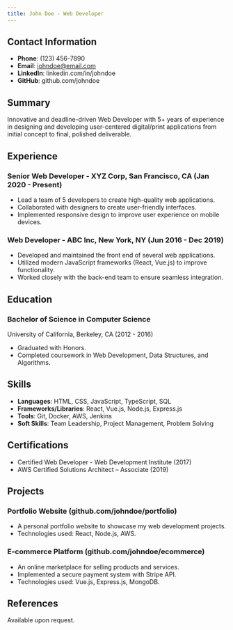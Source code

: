 ```yaml
---
title: John Doe - Web Developer
---
```


## Contact Information

- **Phone**: (123) 456-7890
- **Email**: johndoe@email.com
- **LinkedIn**: linkedin.com/in/johndoe
- **GitHub**: github.com/johndoe

## Summary

Innovative and deadline-driven Web Developer with 5+ years of experience in designing and developing user-centered digital/print applications from initial concept to final, polished deliverable.

## Experience

### Senior Web Developer - XYZ Corp, San Francisco, CA (Jan 2020 - Present)

- Lead a team of 5 developers to create high-quality web applications.
- Collaborated with designers to create user-friendly interfaces.
- Implemented responsive design to improve user experience on mobile devices.

### Web Developer - ABC Inc, New York, NY (Jun 2016 - Dec 2019)

- Developed and maintained the front end of several web applications.
- Utilized modern JavaScript frameworks (React, Vue.js) to improve functionality.
- Worked closely with the back-end team to ensure seamless integration.

## Education

### Bachelor of Science in Computer Science

University of California, Berkeley, CA (2012 - 2016)

- Graduated with Honors.
- Completed coursework in Web Development, Data Structures, and Algorithms.

## Skills

- **Languages**: HTML, CSS, JavaScript, TypeScript, SQL
- **Frameworks/Libraries**: React, Vue.js, Node.js, Express.js
- **Tools**: Git, Docker, AWS, Jenkins
- **Soft Skills**: Team Leadership, Project Management, Problem Solving

## Certifications

- Certified Web Developer - Web Development Institute (2017)
- AWS Certified Solutions Architect – Associate (2019)

## Projects

### Portfolio Website (github.com/johndoe/portfolio)

- A personal portfolio website to showcase my web development projects.
- Technologies used: React, Node.js, AWS.

### E-commerce Platform (github.com/johndoe/ecommerce)

- An online marketplace for selling products and services.
- Implemented a secure payment system with Stripe API.
- Technologies used: Vue.js, Express.js, MongoDB.

## References

Available upon request.

